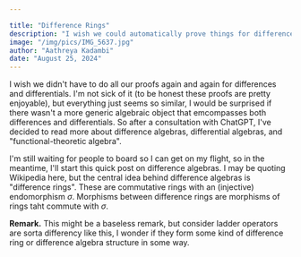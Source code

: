 ```yaml
---

title: "Difference Rings"
description: "I wish we could automatically prove things for differences and differentials simultaneously."
image: "/img/pics/IMG_5637.jpg"
author: "Aathreya Kadambi"
date: "August 25, 2024"
---
```


I wish we didn't have to do all our proofs again and again for differences and differentials. I'm not sick of it (to be honest these proofs are pretty enjoyable), but everything just seems so similar, I would be surprised if there wasn't a more generic algebraic object that emcompasses both differences and differentials. So after a consultation with ChatGPT, I've decided to read more about difference algebras, differential algebras, and "functional-theoretic algebra".

I'm still waiting for people to board so I can get on my flight, so in the meantime, I'll start this quick post on difference algebras. I may be quoting Wikipedia here, but the central idea behind difference algebras is "difference rings". These are commutative rings with an (injective) endomorphism $\sigma$. Morphisms between difference rings are morphisms of rings taht commute with $\sigma$. 

<div class="remark">
<b>Remark.</b> This might be a baseless remark, but consider ladder operators are sorta differency like this, I wonder if they form some kind of difference ring or difference algebra structure in some way.
</div>

